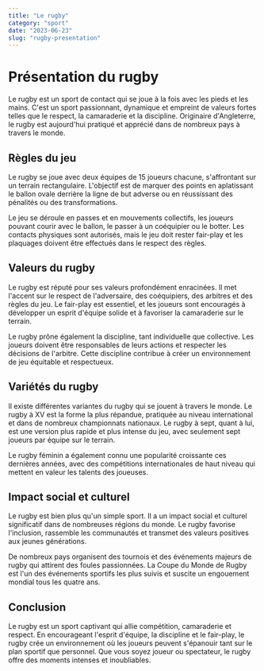 ```yaml
---
title: "Le rugby"
category: "sport"
date: "2023-06-23"
slug: "rugby-presentation"
---
```


# Présentation du rugby

Le rugby est un sport de contact qui se joue à la fois avec les pieds et les mains. C'est un sport passionnant, dynamique et empreint de valeurs fortes telles que le respect, la camaraderie et la discipline. Originaire d'Angleterre, le rugby est aujourd'hui pratiqué et apprécié dans de nombreux pays à travers le monde.

## Règles du jeu

Le rugby se joue avec deux équipes de 15 joueurs chacune, s'affrontant sur un terrain rectangulaire. L'objectif est de marquer des points en aplatissant le ballon ovale derrière la ligne de but adverse ou en réussissant des pénalités ou des transformations.

Le jeu se déroule en passes et en mouvements collectifs, les joueurs pouvant courir avec le ballon, le passer à un coéquipier ou le botter. Les contacts physiques sont autorisés, mais le jeu doit rester fair-play et les plaquages doivent être effectués dans le respect des règles.

## Valeurs du rugby

Le rugby est réputé pour ses valeurs profondément enracinées. Il met l'accent sur le respect de l'adversaire, des coéquipiers, des arbitres et des règles du jeu. Le fair-play est essentiel, et les joueurs sont encouragés à développer un esprit d'équipe solide et à favoriser la camaraderie sur le terrain.

Le rugby prône également la discipline, tant individuelle que collective. Les joueurs doivent être responsables de leurs actions et respecter les décisions de l'arbitre. Cette discipline contribue à créer un environnement de jeu équitable et respectueux.

## Variétés du rugby

Il existe différentes variantes du rugby qui se jouent à travers le monde. Le rugby à XV est la forme la plus répandue, pratiquée au niveau international et dans de nombreux championnats nationaux. Le rugby à sept, quant à lui, est une version plus rapide et plus intense du jeu, avec seulement sept joueurs par équipe sur le terrain.

Le rugby féminin a également connu une popularité croissante ces dernières années, avec des compétitions internationales de haut niveau qui mettent en valeur les talents des joueuses.

## Impact social et culturel

Le rugby est bien plus qu'un simple sport. Il a un impact social et culturel significatif dans de nombreuses régions du monde. Le rugby favorise l'inclusion, rassemble les communautés et transmet des valeurs positives aux jeunes générations.

De nombreux pays organisent des tournois et des événements majeurs de rugby qui attirent des foules passionnées. La Coupe du Monde de Rugby est l'un des événements sportifs les plus suivis et suscite un engouement mondial tous les quatre ans.

## Conclusion

Le rugby est un sport captivant qui allie compétition, camaraderie et respect. En encourageant l'esprit d'équipe, la discipline et le fair-play, le rugby crée un environnement où les joueurs peuvent s'épanouir tant sur le plan sportif que personnel. Que vous soyez joueur ou spectateur, le rugby offre des moments intenses et inoubliables.